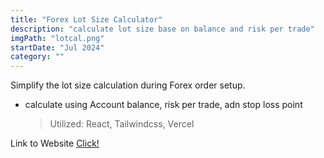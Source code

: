 ```yaml
---
title: "Forex Lot Size Calculator"
description: "calculate lot size base on balance and risk per trade"
imgPath: "lotcal.png"
startDate: "Jul 2024"
category: ""
---
```


Simplify the lot size calculation during Forex order setup.

- calculate using Account balance, risk per trade, adn stop loss point

  > Utilized: React, Tailwindcss, Vercel

Link to Website [Click!](https://lot-calculator.vercel.app/)
